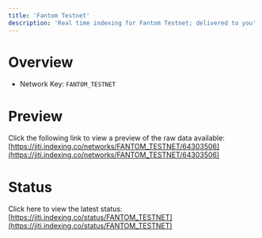 ```yaml
---
title: 'Fantom Testnet'
description: 'Real time indexing for Fantom Testnet; delivered to you'
---
```


# Overview
- Network Key: `FANTOM_TESTNET`

# Preview
Click the following link to view a preview of the raw data available: [https://jiti.indexing.co/networks/FANTOM_TESTNET/64303506](https://jiti.indexing.co/networks/FANTOM_TESTNET/64303506)

# Status
Click here to view the latest status: [https://jiti.indexing.co/status/FANTOM_TESTNET](https://jiti.indexing.co/status/FANTOM_TESTNET)
